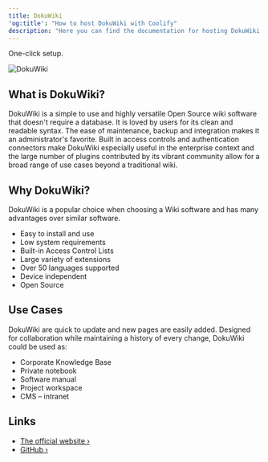 ```yaml
---
title: DokuWiki
'og:title': "How to host DokuWiki with Coolify"
description: "Here you can find the documentation for hosting DokuWiki with Coolify."
---
```


<Check>One-click setup.</Check>

![DokuWiki](https://www.dokuwiki.org/lib/tpl/dokuwiki/images/logo.png)

## What is DokuWiki?
DokuWiki is a simple to use and highly versatile Open Source wiki software that doesn't require a database. It is loved by users for its clean and readable syntax. The ease of maintenance, backup and integration makes it an administrator's favorite. Built in access controls and authentication connectors make DokuWiki especially useful in the enterprise context and the large number of plugins contributed by its vibrant community allow for a broad range of use cases beyond a traditional wiki.

## Why DokuWiki?
DokuWiki is a popular choice when choosing a Wiki software and has many advantages over similar software.

- Easy to install and use
- Low system requirements
- Built-in Access Control Lists
- Large variety of extensions
- Over 50 languages supported
- Device independent
- Open Source

## Use Cases
DokuWiki are quick to update and new pages are easily added. Designed for collaboration while maintaining a history of every change, DokuWiki could be used as:

- Corporate Knowledge Base
- Private notebook
- Software manual
- Project workspace
- CMS – intranet

## Links
- [The official website ›](https://www.dokuwiki.org)
- [GitHub ›](https://github.com/splitbrain/dokuwiki)